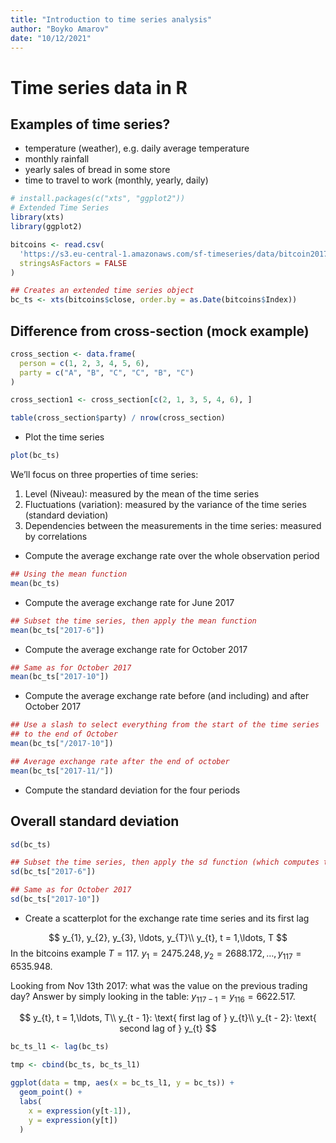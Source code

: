 ```yaml
---
title: "Introduction to time series analysis"
author: "Boyko Amarov"
date: "10/12/2021"
---
```


# Time series data in R

## Examples of time series?

- temperature (weather), e.g. daily average temperature
- monthly rainfall
- yearly sales of bread in some store
- time to travel to work (monthly, yearly, daily)

```r
# install.packages(c("xts", "ggplot2"))
# Extended Time Series
library(xts)
library(ggplot2)

bitcoins <- read.csv(
  'https://s3.eu-central-1.amazonaws.com/sf-timeseries/data/bitcoin2017-06-01-2017-11-13.csv', 
  stringsAsFactors = FALSE
)

## Creates an extended time series object
bc_ts <- xts(bitcoins$close, order.by = as.Date(bitcoins$Index))
```


## Difference from cross-section (mock example)


```r
cross_section <- data.frame(
  person = c(1, 2, 3, 4, 5, 6),
  party = c("A", "B", "C", "C", "B", "C")
)

cross_section1 <- cross_section[c(2, 1, 3, 5, 4, 6), ]

table(cross_section$party) / nrow(cross_section)
```


- Plot the time series

```r
plot(bc_ts)
```

We'll focus on three properties of time series:

1. Level (Niveau): measured by the mean of the time series
2. Fluctuations (variation): measured by the variance of the time series (standard deviation)
3. Dependencies between the measurements in the time series: measured by correlations


- Compute the average exchange rate over the whole observation period

```r
## Using the mean function
mean(bc_ts)
```
- Compute the average exchange rate for June 2017

```r
## Subset the time series, then apply the mean function
mean(bc_ts["2017-6"])
```

- Compute the average exchange rate for October 2017

```r
## Same as for October 2017
mean(bc_ts["2017-10"])
```

- Compute the average exchange rate before (and including) and after October 2017

```r
## Use a slash to select everything from the start of the time series
## to the end of October
mean(bc_ts["/2017-10"])
```

```r
## Average exchange rate after the end of october
mean(bc_ts["2017-11/"])
```


- Compute the standard deviation for the four periods

## Overall standard deviation

```r
sd(bc_ts)
```

```r
## Subset the time series, then apply the sd function (which computes the standard deviation)
sd(bc_ts["2017-6"])
```

```r
## Same as for October 2017
sd(bc_ts["2017-10"])
```

- Create a scatterplot for the exchange rate time series and its first lag

$$
y_{1}, y_{2}, y_{3}, \ldots, y_{T}\\
y_{t}, t = 1,\ldots, T
$$
In the bitcoins example $T = 117$. $y_1 = 2475.248, y_2 = 2688.172, \ldots, y_{117} = 6535.948$.

Looking from Nov 13th 2017: what was the value on the previous trading day? Answer
by simply looking in the table: $y_{117 - 1} = y_{116} = 6622.517$. 

$$
y_{t}, t = 1,\ldots, T\\
y_{t - 1}: \text{ first lag of } y_{t}\\
y_{t - 2}: \text{ second lag of } y_{t}
$$

```r
bc_ts_l1 <- lag(bc_ts)

tmp <- cbind(bc_ts, bc_ts_l1)

ggplot(data = tmp, aes(x = bc_ts_l1, y = bc_ts)) +
  geom_point() +
  labs(
    x = expression(y[t-1]),
    y = expression(y[t])
  )
```
